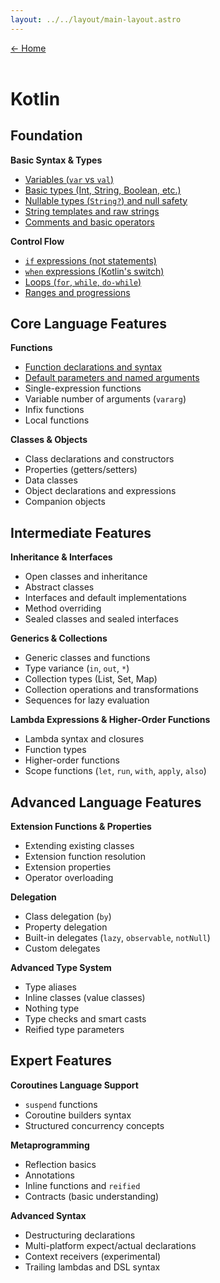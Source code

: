 ---
layout: ../../layout/main-layout.astro
---

<a href="/">← Home </a> <br /> <br />

# Kotlin

## Foundation
**Basic Syntax & Types**
- [Variables (`var` vs `val`)](./kotlin/01-variables)
- [Basic types (Int, String, Boolean, etc.)](./kotlin/02-basic-types)
- [Nullable types (`String?`) and null safety](./kotlin/03-nullable)
- [String templates and raw strings](./kotlin/04-string_templates)
- [Comments and basic operators](./kotlin/05-comments_operators)

**Control Flow**
- [`if` expressions (not statements)](./kotlin/06-if_expressions)
- [`when` expressions (Kotlin's switch)](./kotlin/07-when_expressions)
- [Loops (`for`, `while`, `do-while`)](./kotlin/08-loops)
- [Ranges and progressions](./kotlin/09-ranges_progressions)

## Core Language Features
**Functions**
- [Function declarations and syntax](./kotlin/10-function_declarations)
- [Default parameters and named arguments](./kotlin/11-function_default_named_params)
- Single-expression functions
- Variable number of arguments (`vararg`)
- Infix functions
- Local functions

**Classes & Objects**
- Class declarations and constructors
- Properties (getters/setters)
- Data classes
- Object declarations and expressions
- Companion objects

## Intermediate Features
**Inheritance & Interfaces**
- Open classes and inheritance
- Abstract classes
- Interfaces and default implementations
- Method overriding
- Sealed classes and sealed interfaces

**Generics & Collections**
- Generic classes and functions
- Type variance (`in`, `out`, `*`)
- Collection types (List, Set, Map)
- Collection operations and transformations
- Sequences for lazy evaluation

**Lambda Expressions & Higher-Order Functions**
- Lambda syntax and closures
- Function types
- Higher-order functions
- Scope functions (`let`, `run`, `with`, `apply`, `also`)

## Advanced Language Features
**Extension Functions & Properties**
- Extending existing classes
- Extension function resolution
- Extension properties
- Operator overloading

**Delegation**
- Class delegation (`by`)
- Property delegation
- Built-in delegates (`lazy`, `observable`, `notNull`)
- Custom delegates

**Advanced Type System**
- Type aliases
- Inline classes (value classes)
- Nothing type
- Type checks and smart casts
- Reified type parameters

## Expert Features
**Coroutines Language Support**
- `suspend` functions
- Coroutine builders syntax
- Structured concurrency concepts

**Metaprogramming**
- Reflection basics
- Annotations
- Inline functions and `reified`
- Contracts (basic understanding)

**Advanced Syntax**
- Destructuring declarations
- Multi-platform expect/actual declarations
- Context receivers (experimental)
- Trailing lambdas and DSL syntax